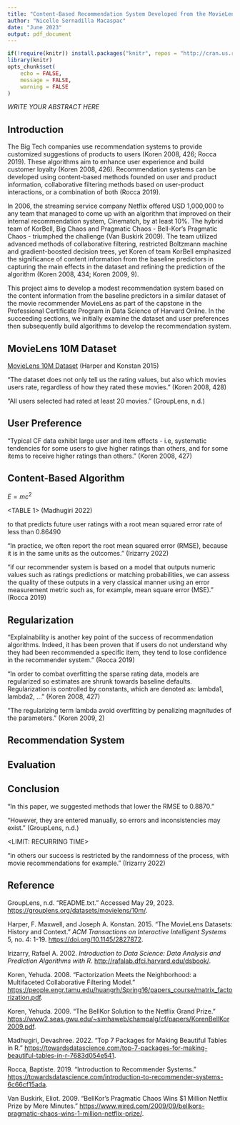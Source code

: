 ```yaml
---
title: "Content-Based Recommendation System Developed from the MovieLens 10M Dataset"
author: "Nicelle Sernadilla Macaspac"
date: "June 2023"
output: pdf_document
---
```



```r
if(!require(knitr)) install.packages("knitr", repos = "http://cran.us.r-project.org")
library(knitr)
opts_chunk$set(
	echo = FALSE,
	message = FALSE,
	warning = FALSE
)
```


_WRITE YOUR ABSTRACT HERE_


## Introduction


The Big Tech companies use recommendation systems to provide customized suggestions of products to users (Koren 2008, 426; Rocca 2019). These algorithms aim to enhance user experience and build customer loyalty (Koren 2008, 426). Recommendation systems can be developed using content-based methods founded on user and product information, collaborative filtering methods based on user-product interactions, or a combination of both (Rocca 2019).

In 2006, the streaming service company Netflix offered USD 1,000,000 to any team that managed to come up with an algorithm that improved on their internal recommendation system, Cinematch, by at least 10%. The hybrid team of KorBell, Big Chaos and Pragmatic Chaos - Bell-Kor's Pragmatic Chaos - triumphed the challenge (Van Buskirk 2009). The team utilized advanced methods of collaborative filtering, restricted Boltzmann machine and gradient-boosted decision trees, yet Koren of team KorBell emphasized the significance of content information from the baseline predictors in capturing the main effects in the dataset and refining the prediction of the algorithm (Koren 2008, 434; Koren 2009, 9).

This project aims to develop a modest recommendation system based on the content information from the baseline predictors in a similar dataset of the movie recommender MovieLens as part of the capstone in the Professional Certificate Program in Data Science of Harvard Online. In the succeeding sections, we initially examine the dataset and user preferences then subsequently build algorithms to develop the recommendation system.


## MovieLens 10M Dataset


[MovieLens 10M Dataset](https://grouplens.org/datasets/movielens/10m/) (Harper and Konstan 2015)


"The dataset does not only tell us the rating values, but also which movies users rate, regardless of how they rated these movies." (Koren 2008, 428)


"All users selected had rated at least 20 movies." (GroupLens, n.d.)


## User Preference


"Typical CF data exhibit large user and item effects - i.e, systematic tendencies for some users to give higher ratings than others, and for some items to receive higher ratings than others." (Koren 2008, 427)


## Content-Based Algorithm


$E = mc^{2}$


<TABLE 1> (Madhugiri 2022)


 to  that predicts future user ratings with a root mean squared error rate of less than 0.86490 

"In practice, we often report the root mean squared error (RMSE), because it is in the same units as the outcomes." (Irizarry 2022)


"if our recommender system is based on a model that outputs numeric values such as ratings predictions or matching probabilities, we can assess the quality of these  outputs in a very classical manner using an error measurement metric such as, for example, mean square error (MSE)." (Rocca 2019)


## Regularization


"Explainability is another key point of the success of recommendation algorithms. Indeed, it has been proven that if users do not understand why they had been recommended a specific item, they tend to lose confidence in the recommender system." (Rocca 2019)


"In order to combat overfitting the sparse rating data, models are regularized  so estimates are shrunk towards baseline defaults. Regularization is controlled by constants, which are denoted as: lambda1, lambda2, ..." (Koren 2008, 427)


"The regularizing term lambda avoid overfitting by penalizing magnitudes of the parameters." (Koren 2009, 2)


## Recommendation System


## Evaluation


## Conclusion


"In this paper, we suggested methods that lower the RMSE to 0.8870."


"However, they are entered manually, so errors and inconsistencies may exist." (GroupLens, n.d.)


<LIMIT: RECURRING TIME>


<INTERESTING NOTE: COVID YEARS>


"in others our success is restricted by the randomness of the process, with movie recommendations for example." (Irizarry 2022)


## Reference


GroupLens, n.d. "README.txt." Accessed May 29, 2023. [https://grouplens.org/datasets/movielens/10m/](https://grouplens.org/datasets/movielens/10m/).


Harper, F. Maxwell, and Joseph A. Konstan. 2015. "The MovieLens Datasets: History and Context." _ACM Transactions on Interactive Intelligent Systems_ 5, no. 4: 1-19. [https://doi.org/10.1145/2827872](https://doi.org/10.1145/2827872).


Irizarry, Rafael A. 2002. _Introduction to Data Science: Data Analysis and Prediction Algorithms with R_. [http://rafalab.dfci.harvard.edu/dsbook/](http://rafalab.dfci.harvard.edu/dsbook/).


Koren, Yehuda. 2008. "Factorization Meets the Neighborhood: a Multifaceted Collaborative Filtering Model." [https://people.engr.tamu.edu/huangrh/Spring16/papers_course/matrix_factorization.pdf](https://people.engr.tamu.edu/huangrh/Spring16/papers_course/matrix_factorization.pdf).


Koren, Yehuda. 2009. "The BellKor Solution to the Netflix Grand Prize." [https://www2.seas.gwu.edu/~simhaweb/champalg/cf/papers/KorenBellKor2009.pdf](https://www2.seas.gwu.edu/~simhaweb/champalg/cf/papers/KorenBellKor2009.pdf).


Madhugiri, Devashree. 2022. "Top 7 Packages for Making Beautiful Tables in R." [https://towardsdatascience.com/top-7-packages-for-making-beautiful-tables-in-r-7683d054e541](https://towardsdatascience.com/top-7-packages-for-making-beautiful-tables-in-r-7683d054e541).


Rocca, Baptiste. 2019. "Introduction to Recommender Systems." [https://towardsdatascience.com/introduction-to-recommender-systems-6c66cf15ada](https://towardsdatascience.com/introduction-to-recommender-systems-6c66cf15ada).


Van Buskirk, Eliot. 2009. "BellKor’s Pragmatic Chaos Wins $1 Million Netflix Prize by Mere Minutes." [https://www.wired.com/2009/09/bellkors-pragmatic-chaos-wins-1-million-netflix-prize/](https://www.wired.com/2009/09/bellkors-pragmatic-chaos-wins-1-million-netflix-prize/).


